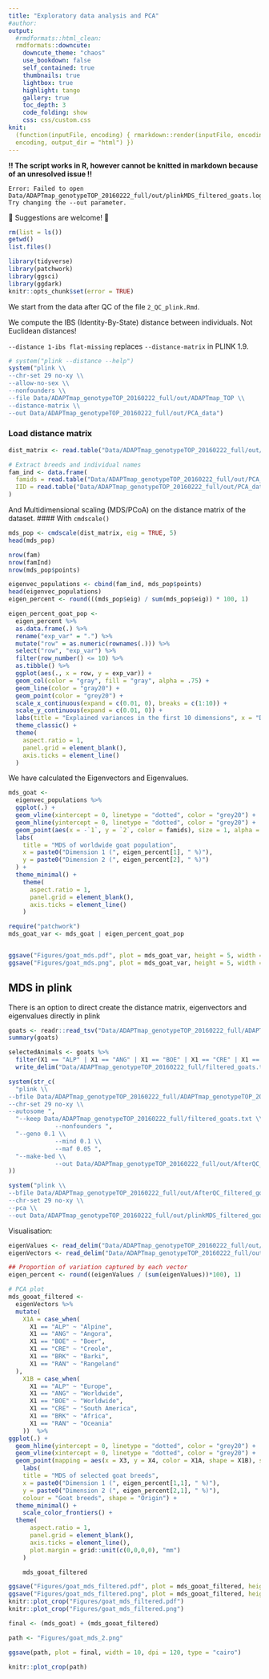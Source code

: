 ```yaml
---
title: "Exploratory data analysis and PCA"
#author:
output:
  #rmdformats::html_clean:
  rmdformats::downcute:
    downcute_theme: "chaos"
    use_bookdown: false
    self_contained: true
    thumbnails: true
    lightbox: true
    highlight: tango
    gallery: true
    toc_depth: 3
    code_folding: show
    css: css/custom.css
knit:
  (function(inputFile, encoding) { rmarkdown::render(inputFile, encoding =
  encoding, output_dir = "html") })
---
```


**!! The script works in R, however cannot be knitted in markdown because of an unresolved issue !!**
```
Error: Failed to open Data/ADAPTmap_genotypeTOP_20160222_full/out/plinkMDS_filtered_goats.log.  Try changing the --out parameter.
```

🌟 Suggestions are welcome! 🌟

```r
rm(list = ls())
getwd()
list.files()
```
```r
library(tidyverse)
library(patchwork)
library(ggsci)
library(ggdark)
knitr::opts_chunk$set(error = TRUE)
```
We start from the data after QC of the file `2_QC_plink.Rmd`.

We compute the IBS (Identity-By-State) distance between individuals.
Not Euclidean distances!

`--distance 1-ibs flat-missing` replaces `--distance-matrix` in PLINK 1.9.

```r
# system("plink --distance --help")
system("plink \\
--chr-set 29 no-xy \\
--allow-no-sex \\
--nonfounders \\
--file Data/ADAPTmap_genotypeTOP_20160222_full/out/ADAPTmap_TOP \\
--distance-matrix \\
--out Data/ADAPTmap_genotypeTOP_20160222_full/out/PCA_data")
```

### Load distance matrix

```r
dist_matrix <- read.table("Data/ADAPTmap_genotypeTOP_20160222_full/out/PCA_data.mdist", header = F)
```
```r
# Extract breeds and individual names
fam_ind <- data.frame(
  famids = read.table("Data/ADAPTmap_genotypeTOP_20160222_full/out/PCA_data.mdist.id")[, 1],
  IID = read.table("Data/ADAPTmap_genotypeTOP_20160222_full/out/PCA_data.mdist.id")[, 2]
)
```

And Multidimensional scaling (MDS/PCoA) on the distance matrix of the dataset.
#### With `cmdscale()`
```r
mds_pop <- cmdscale(dist_matrix, eig = TRUE, 5)
head(mds_pop)
```

```r
nrow(fam)
nrow(famInd)
nrow(mds_pop$points)

eigenvec_populations <- cbind(fam_ind, mds_pop$points)
head(eigenvec_populations)
eigen_percent <- round(((mds_pop$eig) / sum(mds_pop$eig)) * 100, 1)

eigen_percent_goat_pop <-
  eigen_percent %>%
  as.data.frame(.) %>%
  rename("exp_var" = ".") %>%
  mutate("row" = as.numeric(rownames(.))) %>%
  select("row", "exp_var") %>%
  filter(row_number() <= 10) %>%
  as.tibble() %>%
  ggplot(aes(., x = row, y = exp_var)) +
  geom_col(color = "gray", fill = "gray", alpha = .75) +
  geom_line(color = "gray20") +
  geom_point(color = "grey20") +
  scale_x_continuous(expand = c(0.01, 0), breaks = c(1:10)) +
  scale_y_continuous(expand = c(0.01, 0)) +
  labs(title = "Explained variances in the first 10 dimensions", x = "Dimensions", y = "Explained variance (%)") +
  theme_classic() +
  theme(
    aspect.ratio = 1,
    panel.grid = element_blank(),
    axis.ticks = element_line()
  )
```
We have calculated the Eigenvectors and Eigenvalues.

```r

mds_goat <-
  eigenvec_populations %>%
  ggplot(.) +
  geom_vline(xintercept = 0, linetype = "dotted", color = "grey20") +
  geom_hline(yintercept = 0, linetype = "dotted", color = "grey20") +
  geom_point(aes(x = -`1`, y = `2`, color = famids), size = 1, alpha = .8, show.legend = FALSE) +
  labs(
    title = "MDS of worldwide goat population",
    x = paste0("Dimension 1 (", eigen_percent[1], " %)"),
    y = paste0("Dimension 2 (", eigen_percent[2], " %)")
  ) +
  theme_minimal() +
    theme(
      aspect.ratio = 1,
      panel.grid = element_blank(),
      axis.ticks = element_line()
    )

require("patchwork")
mds_goat_var <- mds_goat | eigen_percent_goat_pop


ggsave("Figures/goat_mds.pdf", plot = mds_goat_var, height = 5, width = 9, dpi = 600, device = grDevices::cairo_pdf)
ggsave("Figures/goat_mds.png", plot = mds_goat_var, height = 5, width = 9, dpi = 96)

```

## MDS in plink
There is an option to direct create the distance matrix, eigenvectors and eigenvalues directly in plink
```r
goats <- readr::read_tsv("Data/ADAPTmap_genotypeTOP_20160222_full/ADAPTmap_genotypeTOP_20160222_full.fam", col_names = F)
summary(goats)

selectedAnimals <- goats %>%
  filter(X1 == "ALP" | X1 == "ANG" | X1 == "BOE" | X1 == "CRE" | X1 == "BRK" | X1 == "RAN") %>%
  write_delim("Data/ADAPTmap_genotypeTOP_20160222_full/filtered_goats.txt", col_names = F)
```

```r
system(str_c(
  "plink \\
--bfile Data/ADAPTmap_genotypeTOP_20160222_full/ADAPTmap_genotypeTOP_20160222_full \\
--chr-set 29 no-xy \\
--autosome ",
  "--keep Data/ADAPTmap_genotypeTOP_20160222_full/filtered_goats.txt \\
             --nonfounders ",
  "--geno 0.1 \\
             --mind 0.1 \\
             --maf 0.05 ",
  "--make-bed \\
             --out Data/ADAPTmap_genotypeTOP_20160222_full/out/AfterQC_filtered_goats"
))
```

```r
system("plink \\
--bfile Data/ADAPTmap_genotypeTOP_20160222_full/out/AfterQC_filtered_goats \\
--chr-set 29 no-xy \\
--pca \\
--out Data/ADAPTmap_genotypeTOP_20160222_full/out/plinkMDS_filtered_goats")
```

Visualisation:
```r
eigenValues <- read_delim("Data/ADAPTmap_genotypeTOP_20160222_full/out/plinkMDS_filtered_goats.eigenval", delim = " ", col_names = F)
eigenVectors <- read_delim("Data/ADAPTmap_genotypeTOP_20160222_full/out/plinkMDS_filtered_goats.eigenvec", delim = " ", col_names = F)

## Proportion of variation captured by each vector
eigen_percent <- round((eigenValues / (sum(eigenValues))*100), 1)

# PCA plot
mds_gooat_filtered <-
  eigenVectors %>%
  mutate(
    X1A = case_when(
      X1 == "ALP" ~ "Alpine",
      X1 == "ANG" ~ "Angora",
      X1 == "BOE" ~ "Boer",
      X1 == "CRE" ~ "Creole",
      X1 == "BRK" ~ "Barki",
      X1 == "RAN" ~ "Rangeland"
  ),
    X1B = case_when(
      X1 == "ALP" ~ "Europe",
      X1 == "ANG" ~ "Worldwide",
      X1 == "BOE" ~ "Worldwide",
      X1 == "CRE" ~ "South America",
      X1 == "BRK" ~ "Africa",
      X1 == "RAN" ~ "Oceania"
    ))  %>%
ggplot(.) +
  geom_hline(yintercept = 0, linetype = "dotted", color = "grey20") +
  geom_vline(xintercept = 0, linetype = "dotted", color = "grey20") +
  geom_point(mapping = aes(x = X3, y = X4, color = X1A, shape = X1B), size = 2, alpha = .8, show.legend = TRUE ) +
    labs(
    title = "MDS of selected goat breeds",
    x = paste0("Dimension 1 (", eigen_percent[1,1], " %)"),
    y = paste0("Dimension 2 (", eigen_percent[2,1], " %)"),
    colour = "Goat breeds", shape = "Origin") +
  theme_minimal() +
    scale_color_frontiers() +
  theme(
      aspect.ratio = 1,
      panel.grid = element_blank(),
      axis.ticks = element_line(),
      plot.margin = grid::unit(c(0,0,0,0), "mm")
    )

    mds_gooat_filtered

ggsave("Figures/goat_mds_filtered.pdf", plot = mds_gooat_filtered, height = 5, width = 6, dpi = 600, device = grDevices::cairo_pdf)
ggsave("Figures/goat_mds_filtered.png", plot = mds_gooat_filtered, height = 5, width = 6, dpi = 96)
knitr::plot_crop("Figures/goat_mds_filtered.pdf")
knitr::plot_crop("Figures/goat_mds_filtered.png")
```

```r
final <- (mds_goat) + (mds_gooat_filtered)

path <- "Figures/goat_mds_2.png"

ggsave(path, plot = final, width = 10, dpi = 120, type = "cairo")

knitr::plot_crop(path)
```
